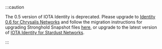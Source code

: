 :::caution

The 0.5 version of IOTA Identity is deprecated. Please upgrade to [Identity 0.6 for Chrysalis Networks](/identity.rs/introduction/) and follow the migration instructions for upgrading Stronghold Snapshot files [here](/identity.rs/tutorials/migrate-stronghold/), or upgrade to the latest version of [IOTA Identity for Stardust Networks](https://wiki.iota.org/shimmer/identity.rs/introduction/).

:::

